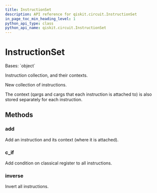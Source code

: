 ```yaml
---
title: InstructionSet
description: API reference for qiskit.circuit.InstructionSet
in_page_toc_min_heading_level: 1
python_api_type: class
python_api_name: qiskit.circuit.InstructionSet
---
```


# InstructionSet

<Class id="qiskit.circuit.InstructionSet" github="https://github.com/qiskit/qiskit/tree/stable/0.18/qiskit/circuit/instructionset.py" signature="InstructionSet">
  Bases: `object`

  Instruction collection, and their contexts.

  New collection of instructions.

  The context (qargs and cargs that each instruction is attached to) is also stored separately for each instruction.

  ## Methods

  ### add

  <Function id="qiskit.circuit.InstructionSet.add" name="add" signature="InstructionSet.add(gate, qargs, cargs)">
    Add an instruction and its context (where it is attached).
  </Function>

  ### c\_if

  <Function id="qiskit.circuit.InstructionSet.c_if" name="c_if" signature="InstructionSet.c_if(classical, val)">
    Add condition on classical register to all instructions.
  </Function>

  ### inverse

  <Function id="qiskit.circuit.InstructionSet.inverse" name="inverse" signature="InstructionSet.inverse()">
    Invert all instructions.
  </Function>
</Class>

